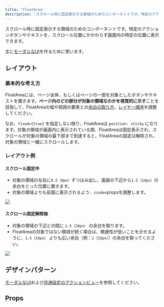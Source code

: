 ```yaml
---
title: 'FloatArea'
description: 'スクロール時に固定表示する領域のためのコンポーネントです。特定のアクションボタンやテキストを、スクロール位置にかかわらず画面内の特定の位置に表示できます。'
---
```


スクロール時に固定表示する領域のためのコンポーネントです。特定のアクションボタンやテキストを、スクロール位置にかかわらず画面内の特定の位置に表示できます。

主に[モーダルなUI](/products/design-patterns/modal-ui/)を作るために使います。

<ComponentStory name="FloatArea" />

## レイアウト

### 基本的な考え方

FloatAreaには、ページ全体、もしくはページの一部を対象としたボタンやテキストを置きます。**ページ内のどの部分が対象の領域なのかを視覚的に示す**ことを目指して、FloatAreaの幅や周囲の要素との[余白の取り方](/products/design-patterns/spacing-layout-pattern/)、[レイヤー順序](/products/design-tokens/z-index/)を調整してください。

なお、`fixed={true}` を指定しない限り、FloatAreaは `position: sticky` になります。対象の領域が画面内に表示されている間、FloatAreaは固定表示され、スクロールが対象の領域の最下部まで到達すると、FloatAreaの固定は解除され、対象の領域と一緒にスクロールします。

### レイアウト例

#### スクロール固定中

- 対象の領域の左右に`0.5（8px）`ずつはみ出し、画面の下辺から`1.5（24px）`の余白をとった位置に置きます。
- 対象の領域よりも前面に表示されるよう、`zindex`propsを調整します。

![](./images/float-area-layout1.png)

#### スクロール固定解除後

- 対象の領域の下辺との間に `1.5（24px）` の余白を取ります。
- FloatAreaの対象ではない領域が続く場合は、関連性が低いことを示せるように、`1.5（24px）` よりも広い余白（例：`2（32px）`）の余白を取ってください。

![](./images/float-area-layout2.png)

## デザインパターン

[モーダルなUI](/products/design-patterns/modal-ui/)および[共通設定のアクションビュー](/products/design-patterns-core-features/main-admin/#h2-3)を参照してください。

## Props

<ComponentPropsTable name="FloatArea" />